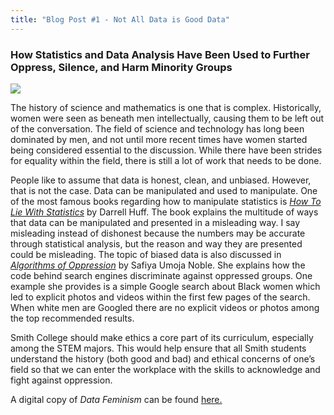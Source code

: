 ```yaml
---
title: "Blog Post #1 - Not All Data is Good Data"
---
```


### How Statistics and Data Analysis Have Been Used to Further Oppress, Silence, and Harm Minority Groups

 ![](https://i.morioh.com/201011/bd5033a8.webp)
  
  The history of science and mathematics is one that is complex. Historically, women were seen as beneath men intellectually, causing them to be left out of the conversation. The field of science and technology has long been dominated by men, and not until more recent times have women started being considered essential to the discussion. While there have been strides for equality within the field, there is still a lot of work that needs to be done. 
  
  People like to assume that data is honest, clean, and unbiased. However, that is not the case. Data can be manipulated and used to manipulate. One of the most famous books regarding how to manipulate statistics is [*How To Lie With Statistics*](https://www.researchgate.net/profile/Grigori-Evreinov/post/Data-visualization-which-is-best-for-within-and-cross-source-data/attachment/5b0690b6b53d2f63c3cdcad5/AS%3A629755908993031%401527156917765/download/How-to-Lie-with-Statistics.pdf) by Darrell Huff. The book explains the multitude of ways that data can be manipulated and presented in a misleading way. I say misleading instead of dishonest because the numbers may be accurate through statistical analysis, but the reason and way they are presented could be misleading. The topic of biased data is also discussed in [*Algorithms of Oppression*](https://podcasts.google.com/feed/aHR0cHM6Ly9mZWVkcy5wb2R0cmFjLmNvbS8xOVd6VlR4MV9IZlg/episode/dGFnOnNvdW5kY2xvdWQsMjAxMDp0cmFja3MvNzA5MjIwMjQ1?hl=en&ved=2ahUKEwi09prJoPzuAhUCh-AKHdz_AZsQjrkEegQICRAI&ep=6) by Safiya Umoja Noble. She explains how the code behind search engines discriminate against oppressed groups. One example she provides is a simple Google search about Black women which led to explicit photos and videos within the first few pages of the search. When white men are Googled there are no explicit videos or photos among the top recommended results. 
  
  Smith College should make ethics a core part of its curriculum, especially among the STEM majors. This would help ensure that all Smith students understand the history (both good and bad) and ethical concerns of one’s field so that we can enter the workplace with the skills to acknowledge and fight against oppression. 
 

A digital copy of *Data Feminism* can be found [here.](https://mitpressonpubpub.mitpress.mit.edu/pub/dgv16l22/release/6)
